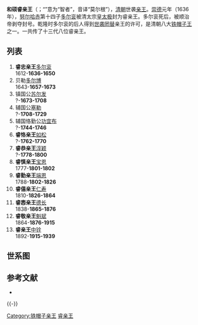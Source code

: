 '''和硕睿亲王'''（{{lang-mnc|ᡥᠣᡧᠣᡳ<br /> ᠮᡝᡵᡤᡝᠨ<br /> ᠴᡳᠨ ᠸᠠᠩ|v=Hošoi mergen cin wang|a=Hoxoi mergen qin wang}}；“{{ManchuSibeUnicode|ᠮᡝᡵᡤᡝᠨ}}”意为“智者”，音译“莫尔根”），[[清朝|清朝]]世袭[[亲王|亲王]]。[[崇德|崇德]]元年（1636年），[[努尔哈赤|努尔哈赤]]第十四子[[多尔衮|多尔衮]]被清太宗[[皇太极|皇太极]]封为睿亲王。多尔衮死后，被顺治帝剥夺封号。乾隆时多尔衮的后人得到[[世袭罔替|世袭罔替]]亲王的许可，是清朝八大[[铁帽子王|铁帽子王]]之一。一共传了十三代八位睿亲王。

== 列表 ==
# '''睿忠亲王'''[[多尔衮|多尔衮]]<br />1612-'''1636-1650'''
# 贝勒[[多尔博|多尔博]]<br />1643-'''1657-1673'''
# 镇国公[[苏尔发|苏尔发]]<br />?-'''1673-1708'''
# 辅国公[[塞勒|塞勒]]<br />?-'''1708-1729'''
# 辅国恪勤公[[功宜布|功宜布]]<br />?-'''1744-1746'''
# '''睿恪亲王'''[[如松|如松]]<br />?-'''1762-1770'''
# '''睿恭亲王'''[[淳颖|淳颖]]<br />?-'''1778-1800'''
# '''睿慎亲王'''[[宝恩|宝恩]]<br />1777-'''1801-1802'''
# '''睿勤亲王'''[[端恩|端恩]]<br />1788-'''1802-1826'''
# '''睿僖亲王'''[[宗室仁壽|仁寿]]<br />1810-'''1826-1864'''
# '''睿悫亲王'''[[德长|德长]]<br />1838-'''1865-1876'''
# '''睿敬亲王'''[[魁斌|魁斌]]<br />1864-'''1876-1915'''
# '''睿亲王'''[[中铨|中铨]]<br />1892-'''1915-1939'''

== 世系图 ==
<center>
{{chart/start}}
{{chart|border=0 | | | | | | |:| ado |ado=过继 }}
{{chart | |,|-|-|-|.| | | | | | | }}
{{chart | De | | Dd |De='''睿忠亲王'''<br>[[多尔衮|多尔衮]]<br />1612-'''1636-1650'''|Dd=豫通亲王<br>[[多铎|多铎]]<br>1614-'''1636-1649'''}}
{{chart | |L|~|~|7|!}}
{{chart | | | | | De |De=追封睿亲王<br>[[多尔博|多尔博]]<br />1643-'''1657-1673'''}}
{{chart | | | | | |!}}
{{chart | | | | | Se |Se=追封睿亲王<br>[[苏尔发|苏尔发]]<br />?-'''1673-1708'''}}
{{chart | | | | | |!}}
{{chart | | | | | Sl |Sl=追封睿亲王<br>[[塞勒|塞勒]]<br />?-'''1708-1729'''}}
{{chart | | | | | |!}}
{{chart | | | | | Gy |Gy=追封睿恪勤亲王<br>[[功宜布|功宜布]]<br />?-'''1744-1746'''}}
{{chart | | | | | |!}}
{{chart | | | | | Rs |Rs=追封睿恪亲王<br>[[如松|如松]]<br />?-'''1762-1770'''}}
{{chart | | | | | |!}}
{{chart | | | | | Cy |Cy='''睿恭亲王'''<br>[[淳颖|淳颖]]<br />?-'''1778-1800'''}}
{{chart | |,|-|-|-|(}}
{{chart | Be | | Re |Be='''睿慎亲王'''<br>[[宝恩|宝恩]]<br />1777-'''1801-1802'''|Re='''睿勤亲王'''<br>[[端恩|端恩]]<br />1788-'''1802-1826'''}}
{{chart | | | | | |!}}
{{chart | | | | | Rs |Rs='''睿僖亲王'''<br>[[宗室仁壽|仁寿]]<br />1810-'''1826-1864'''}}
{{chart | | | | | |!}}
{{chart | | | | | Dc |Dc='''睿悫亲王'''<br>[[德长|德长]]<br />1838-'''1865-1876'''}}
{{chart | | | | | |!}}
{{chart | | | | | Kb|Kb='''睿敬亲王'''<br>[[魁斌|魁斌]]<br />1864-'''1876-1915'''}}
{{chart | | | | | |!}}
{{chart | | | | | Zq|Zq='''睿亲王'''<br>[[中铨|中铨]]<br />1892-'''1915-1939'''}}
{{chart/end}}
</center>

== 参考文献 ==
{{Reflist}}
{{refbegin}}
* {{cite book |title = 《[[清史稿|清史稿]]》 |authors = [[赵尔巽|赵尔巽]] 等 |publisher=[[中华书局|中华书局]] }}
{{refend}}

{{-}}
{{清朝宗室亲王}}

[[Category:铁帽子亲王|Category:铁帽子亲王]]
[[Category:睿亲王|]]